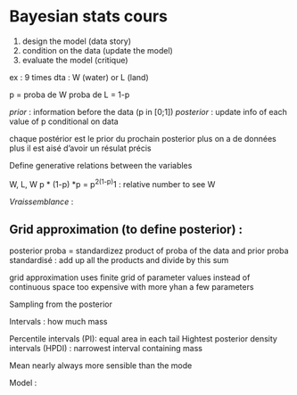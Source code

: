 # Bayesian stats cours

1) design the model (data story)
2) condition on the data (update the model)
3) evaluate the model (critique)

ex : 9 times
dta : W (water) or L (land)

p = proba de W
proba de L = 1-p

*prior* : information before the data (p in [0;1])
*posterior* : update info of each value of p conditional on data

chaque postérior est le prior du prochain posterior
plus on a de données plus il est aisé d'avoir un résulat précis

Define generative relations between the variables


W, L, W
p * (1-p) *p = p^2(1-p)^1 : relative number to see W

*Vraissemblance* : 


## Grid approximation (to define posterior) :

posterior proba = standardizez product of proba of the data and prior proba
standardisé : add up all the products and divide by this sum

grid approximation uses finite grid of parameter values instead of continuous space 
too expensive with more yhan a few parameters

Sampling from the posterior 

Intervals : how much mass 

Percentile intervals (PI): equal area in each tail
Hightest posterior density intervals (HPDI) : narrowest interval containing mass

Mean nearly always more sensible than the mode 

Model : 
